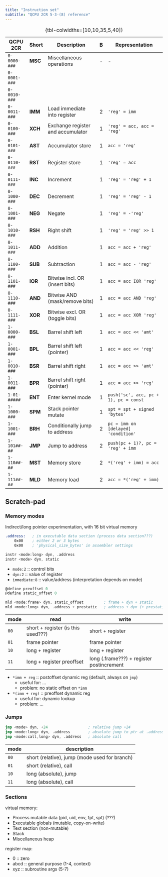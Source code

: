 ```yaml
---
title: "Instruction set"
subtitle: "QCPU 2CR 5-3-(8) reference"
---
```


::: {.column-screen-inset-left}
| QCPU 2CR     | Short   | Description                       | B | Representation                        |
|--------------+---------+-----------------------------------+---+---------------------------------------|
| `0-0000-###` | **MSC** | Miscellaneous operations          | - | -                                     |
| `0-0001-###` |         |                                   |   |                                       |
| `0-0010-###` |         |                                   |   |                                       |
| `0-0011-###` | **IMM** | Load immediate into register      | 2 | `'reg' = imm`                         |
| `0-0100-###` | **XCH** | Exchange register and accumulator | 1 | `'reg' = acc, acc = 'reg'`            |
| `0-0101-###` | **AST** | Accumulator store                 | 1 | `acc = 'reg'`                         |
| `0-0110-###` | **RST** | Register store                    | 1 | `'reg' = acc`                         |
| `0-0111-###` | **INC** | Increment                         | 1 | `'reg' = 'reg' + 1`                   |
| `0-1000-###` | **DEC** | Decrement                         | 1 | `'reg' = 'reg' - 1`                   |
| `0-1001-###` | **NEG** | Negate                            | 1 | `'reg' = -'reg'`                      |
| `0-1010-###` | **RSH** | Right shift                       | 1 | `'reg' = 'reg' >> 1`                  |
| `0-1011-###` | **ADD** | Addition                          | 1 | `acc = acc + 'reg'`                   |
| `0-1100-###` | **SUB** | Subtraction                       | 1 | `acc = acc - 'reg'`                   |
| `0-1101-###` | **IOR** | Bitwise incl. OR (insert bits)    | 1 | `acc = acc IOR 'reg'`                 |
| `0-1110-###` | **AND** | Bitwise AND (mask/remove bits)    | 1 | `acc = acc AND 'reg'`                 |
| `0-1111-###` | **XOR** | Bitwise excl. OR (toggle bits)    | 1 | `acc = acc XOR 'reg'`                 |
| `1-0000-###` | **BSL** | Barrel shift left                 | 1 | `acc = acc << 'amt'`                  |
| `1-0001-###` | **BPL** | Barrel shift left (pointer)       | 1 | `acc = acc << 'reg'`                  |
| `1-0010-###` | **BSR** | Barrel shift right                | 1 | `acc = acc >> 'amt'`                  |
| `1-0011-###` | **BPR** | Barrel shift right (pointer)      | 1 | `acc = acc >> 'reg'`                  |
| `1-01-#####` | **ENT** | Enter kernel mode                 | 1 | `push('sc', acc, pc + 1), pc = const` |
| `1-1000-###` | **SPM** | Stack pointer mutate              | 1 | `spt = spt + signed 'bytes'`          |
| `1-1001-###` | **BRH** | Conditionally jump to address     | 2 | `pc = imm on [delayed] 'condition'`   |
| `1-101##-##` | **JMP** | Jump to address                   | 2 | `push(pc + 1)?, pc = 'reg' + imm`     |
| `1-110##-##` | **MST** | Memory store                      | 2 | `*('reg' + imm) = acc`                |
| `1-111##-##` | **MLD** | Memory load                       | 2 | `acc = *('reg' + imm)`                |
: {tbl-colwidths=[10,10,35,5,40]}
:::

## Scratch-pad

### Memory modes

Indirect/long pointer experimentation, with 16 bit virtual memory

```.asm
.address:   ; in executable data section (process data section???)
    0x00    ; either 2 or 3 bytes
    0x00    ; 'physical_size_bytes' in assembler settings

instr <mode:long> dyn, .address
instr <mode> dyn, static
```

- `mode:2` :: control bits
- `dyn:2` :: value of register
- `immediate:8` :: value/address (interpretation depends on mode)

```.asm
@define preoffset 0
@define static_offset 0

mld <mode:frame> dyn, static_offset         ; frame + dyn + static
mld <mode:long> dyn, .address + prestatic   ; address + dyn (+ prestatic, missing poststatic)
```

| mode | read                               | write                                     |
|------+------------------------------------+-------------------------------------------|
| `00` | short + register (is this used???) | short + register                          |
| `01` | frame pointer                      | frame pointer                             |
| `10` | long + register                    | long + register                           |
| `11` | long + register preoffset          | long (.frame???) + register postincrement |

- `*imm + reg` :: postoffset dynamic reg (default, always on `jmp`)
  - useful for: ...
  - problem: no static offset on `*imm`
- `*(imm + reg)` :: preoffset dynamic reg
  - useful for: dynamic lookup
  - problem: ...

### Jumps

```.asm
jmp <mode> dyn, +24                  ; relative jump +24
jmp <mode:long> dyn, .address        ; absolute jump to ptr at .address
jmp <mode:call,long> dyn, .address   ; absolute call
```

| mode | description                                   |
|------+-----------------------------------------------|
| `00` | short (relative), jump (mode used for branch) |
| `01` | short (relative), call                        |
| `10` | long (absolute), jump                         |
| `11` | long (absolute), call                         |

### Sections

virtual memory:

- Process mutable data (pid, uid, env, fpt, spt) (???)
- Executable globals (mutable, copy-on-write)
- Text section (non-mutable)
- Stack
- Miscellaneous heap

register map:

- 0 :: zero
- abcd :: general purpose (1-4, context)
- xyz :: subroutine args (5-7)
